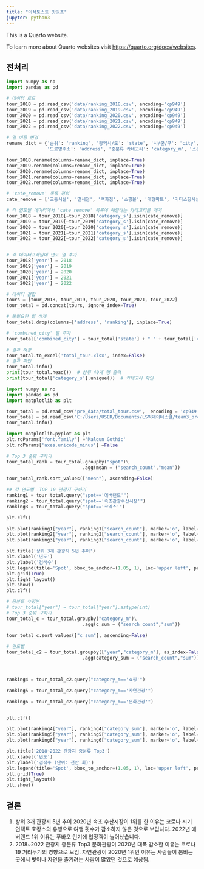 ```yaml
---
title: "이삭토스트 맛있조"
jupyter: python3
---
```


This is a Quarto website.

To learn more about Quarto websites visit <https://quarto.org/docs/websites>.

## 전처리

```python
import numpy as np
import pandas as pd

# 데이터 로드
tour_2018 = pd.read_csv('data/ranking_2018.csv', encoding='cp949')
tour_2019 = pd.read_csv('data/ranking_2019.csv', encoding='cp949')
tour_2020 = pd.read_csv('data/ranking_2020.csv', encoding='cp949')
tour_2021 = pd.read_csv('data/ranking_2021.csv', encoding='cp949')
tour_2022 = pd.read_csv('data/ranking_2022.csv', encoding='cp949')

# 열 이름 변경
rename_dict = {'순위': 'ranking', '광역시/도': 'state', '시/군/구': 'city', '관광지명': 'spot',
               '도로명주소': 'address', '중분류 카테고리': 'category_m', '소분류 카테고리': 'category_s', '검색건수': 'search_count'}

tour_2018.rename(columns=rename_dict, inplace=True)
tour_2019.rename(columns=rename_dict, inplace=True)
tour_2020.rename(columns=rename_dict, inplace=True)
tour_2021.rename(columns=rename_dict, inplace=True)
tour_2022.rename(columns=rename_dict, inplace=True)


```

```python
# 'cate_remove' 목록 정의
cate_remove = ['교통시설', '면세점', '백화점', '쇼핑몰', '대형마트', '기타쇼핑시설']

# 각 연도별 데이터에서 'cate_remove' 목록에 해당하는 카테고리를 제거
tour_2018 = tour_2018[~tour_2018['category_s'].isin(cate_remove)]
tour_2019 = tour_2019[~tour_2019['category_s'].isin(cate_remove)]
tour_2020 = tour_2020[~tour_2020['category_s'].isin(cate_remove)]
tour_2021 = tour_2021[~tour_2021['category_s'].isin(cate_remove)]
tour_2022 = tour_2022[~tour_2022['category_s'].isin(cate_remove)]



```

```python
# 각 데이터프레임에 연도 열 추가
tour_2018['year'] = 2018
tour_2019['year'] = 2019
tour_2020['year'] = 2020
tour_2021['year'] = 2021
tour_2022['year'] = 2022

```

```python
# 데이터 결합
tours = [tour_2018, tour_2019, tour_2020, tour_2021, tour_2022]
tour_total = pd.concat(tours, ignore_index=True)

# 불필요한 열 삭제
tour_total.drop(columns=['address', 'ranking'], inplace=True)

```

```python

# 'combined_city' 열 추가
tour_total['combined_city'] = tour_total['state'] + " " + tour_total['city']

# 결과 저장
tour_total.to_excel('total_tour.xlsx', index=False)
# 결과 확인
tour_total.info()
print(tour_total.head())  # 상위 40개 행 출력
print(tour_total['category_s'].unique())  # 카테고리 확인
```

```python
import numpy as np
import pandas as pd
import matplotlib as plt

tour_total = pd.read_csv('pre_data/total_tour.csv',  encoding = 'cp949')
tour_total = pd.read_csv("C:/Users/USER/Documents/LS빅데이터스쿨/team3_project/pre_data/total_tour.csv",encoding = 'cp949')
tour_total.info()

import matplotlib.pyplot as plt
plt.rcParams['font.family'] ='Malgun Gothic'
plt.rcParams['axes.unicode_minus'] =False
```

```python
# Top 3 순위 구하기
tour_total_rank = tour_total.groupby("spot")\
                            .agg(mean = ("search_count","mean"))
        
tour_total_rank.sort_values(["mean"], ascending=False)

## 각 연도별  TOP 10 관광지 구하기
ranking1 = tour_total.query("spot=='에버랜드'")
ranking2 = tour_total.query("spot=='속초관광수산시장'")
ranking3 = tour_total.query("spot=='코엑스'")

plt.clf()

plt.plot(ranking1["year"], ranking1["search_count"], marker='o', label="에버랜드")
plt.plot(ranking2["year"], ranking2["search_count"], marker='o', label='속초관광수산시장')
plt.plot(ranking3["year"], ranking3["search_count"], marker='o', label='코엑스')

plt.title('상위 3개 관광지 5년 추이')
plt.xlabel('년도')
plt.ylabel('검색수')
plt.legend(title='Spot', bbox_to_anchor=(1.05, 1), loc='upper left', prop={'size': 10})
plt.grid(True)
plt.tight_layout()
plt.show()
plt.clf()
```

```python
# 중분류 수정본
# tour_total["year"] = tour_total["year"].astype(int)
# Top 3 순위 구하기
tour_total_c = tour_total.groupby("category_m")\
                            .agg(c_sum = ("search_count","sum"))
        
tour_total_c.sort_values(["c_sum"], ascending=False)

# 연도별
tour_total_c2 = tour_total.groupby(["year","category_m"], as_index=False)\
                            .agg(category_sum = ("search_count","sum"))



ranking4 = tour_total_c2.query("category_m=='쇼핑'")

ranking5 = tour_total_c2.query("category_m=='자연관광'")

ranking6 = tour_total_c2.query("category_m=='문화관광'")


plt.clf()

plt.plot(ranking4["year"], ranking4["category_sum"], marker='o', label="쇼핑")
plt.plot(ranking5["year"], ranking5["category_sum"], marker='o', label='자연관광')
plt.plot(ranking6["year"], ranking6["category_sum"], marker='o', label='문화관광')

plt.title('2018~2022 관광지 중분류 Top3')
plt.xlabel('년도')
plt.ylabel('검색수 (단위: 천만 회)')
plt.legend(title='Spot', bbox_to_anchor=(1.05, 1), loc='upper left', prop={'size': 10})
plt.grid(True)
plt.tight_layout()
plt.show()
```

## 결론

1.  상위 3개 관광지 5년 추이 2020년 속초 수산시장이 1위를 한 이유는 코로나 시기 언택트 호캉스의 유행으로 여행 횟수가 감소하지 않은 것으로 보입니다. 2022년 에버랜드 1위 이유는 푸바오 인기에 입장객이 늘어났습니다.
2.  2018\~2022 관광지 중분류 Top3 문화관광이 2020년 대폭 감소한 이유는 코로나 19 거리두기의 영향으로 보임. 자연관광이 2020년 1위인 이유는 사람들이 붐비는 곳에서 벗어나 자연을 즐기려는 사람이 많았던 것으로 예상됨.
